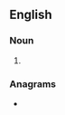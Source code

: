 {{also|ormèrs}}
==English==

===Noun===
{{head|en|noun form}}

# {{plural of|ormer|lang=en}}

===Anagrams===
* {{anagrams|en|a=emorrs|Romers}}